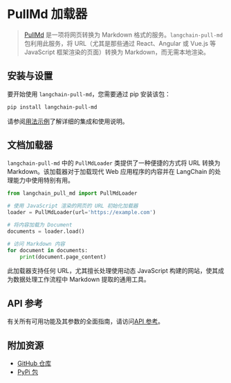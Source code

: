 # PullMd 加载器

>[PullMd](https://pull.md/) 是一项将网页转换为 Markdown 格式的服务。`langchain-pull-md` 包利用此服务，将 URL（尤其是那些通过 React、Angular 或 Vue.js 等 JavaScript 框架渲染的页面）转换为 Markdown，而无需本地渲染。

## 安装与设置

要开始使用 `langchain-pull-md`，您需要通过 pip 安装该包：

```bash
pip install langchain-pull-md
```

请参阅[用法示例](/docs/integrations/document_loaders/pull_md)了解详细的集成和使用说明。

## 文档加载器

`langchain-pull-md` 中的 `PullMdLoader` 类提供了一种便捷的方式将 URL 转换为 Markdown。该加载器对于加载现代 Web 应用程序的内容并在 LangChain 的处理能力中使用特别有用。

```python
from langchain_pull_md import PullMdLoader

# 使用 JavaScript 渲染的网页的 URL 初始化加载器
loader = PullMdLoader(url='https://example.com')

# 将内容加载为 Document
documents = loader.load()

# 访问 Markdown 内容
for document in documents:
    print(document.page_content)
```

此加载器支持任何 URL，尤其擅长处理使用动态 JavaScript 构建的网站，使其成为数据处理工作流程中 Markdown 提取的通用工具。

## API 参考

有关所有可用功能及其参数的全面指南，请访问[API 参考](https://github.com/chigwell/langchain-pull-md)。

## 附加资源

- [GitHub 仓库](https://github.com/chigwell/langchain-pull-md)
- [PyPi 包](https://pypi.org/project/langchain-pull-md/)